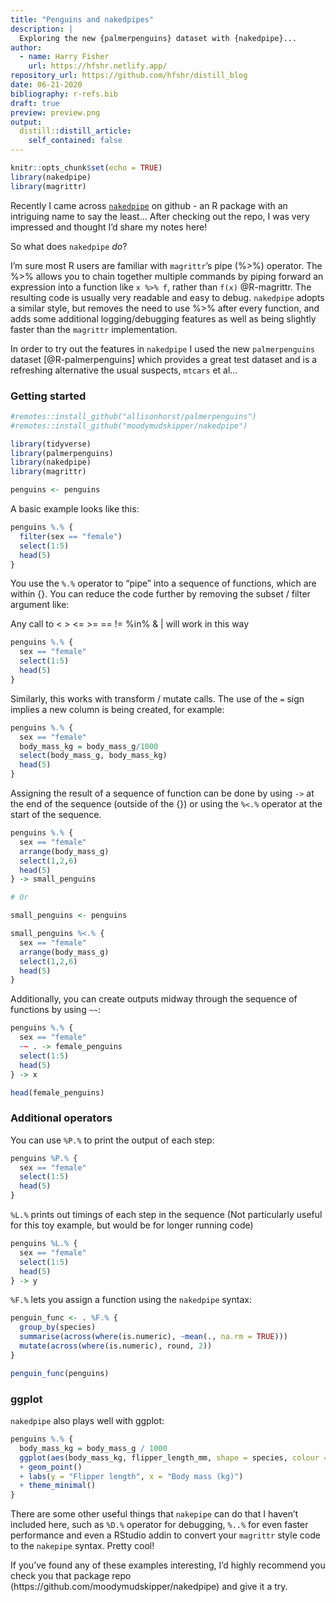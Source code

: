 ```yaml
---
title: "Penguins and nakedpipes"
description: |
  Exploring the new {palmerpenguins} dataset with {nakedpipe}...
author:
  - name: Harry Fisher
    url: https://hfshr.netlify.app/
repository_url: https://github.com/hfshr/distill_blog
date: 06-21-2020
bibliography: r-refs.bib  
draft: true
preview: preview.png
output:
  distill::distill_article:
    self_contained: false
---
```


```r
knitr::opts_chunk$set(echo = TRUE)
library(nakedpipe)
library(magrittr)
```

Recently I came across [`nakedpipe`](https://github.com/moodymudskipper/nakedpipe) on github - an R package with an intriguing name to say the least... After checking out the repo, I was very impressed and thought I'd share my notes here!

So what does `nakedpipe` _do_?

I'm sure most R users are familiar with `magrittr`'s pipe (%>%) operator. The %>% allows you to chain together multiple commands by piping forward an expression into a function like `x %>% f`, rather than `f(x)` @R-magrittr. The resulting code is usually very readable and easy to debug. `nakedpipe` adopts a similar style, but removes the need to use %>% after every function, and adds some additional logging/debugging features as well as being slightly faster than the `magrittr` implementation.

In order to try out the features in `nakedpipe` I used the new `palmerpenguins` dataset [@R-palmerpenguins] which provides a great test dataset and is a refreshing alternative the usual suspects, `mtcars` et al...

### Getting started

```r
#remotes::install_github("allisonhorst/palmerpenguins")
#remotes::install_github("moodymudskipper/nakedpipe")

library(tidyverse)
library(palmerpenguins) 
library(nakedpipe)
library(magrittr)

penguins <- penguins

```

A basic example looks like this:

```r
penguins %.% {
  filter(sex == "female") 
  select(1:5) 
  head(5)
}   
```

You use the `%.%` operator to "pipe" into a sequence of functions, which are within {}. You can reduce the code further by removing the subset / filter argument like:

<aside>
Any call to < > <= >= == != %in% & | will work in this way
</aside>

```r
penguins %.% {
  sex == "female"
  select(1:5) 
  head(5)
}  
```

Similarly, this works with transform / mutate calls. The use of the `=` sign implies a new column is being created, for example:

```r
penguins %.% {
  sex == "female"
  body_mass_kg = body_mass_g/1000
  select(body_mass_g, body_mass_kg)
  head(5)
}  
```

Assigning the result of a sequence of function can be done by using `->` at the end of the sequence (outside of the {}) or using the `%<.%` operator at the start of the sequence.

```r
penguins %.% {
  sex == "female"
  arrange(body_mass_g)
  select(1,2,6) 
  head(5)
} -> small_penguins

# Or

small_penguins <- penguins

small_penguins %<.% {
  sex == "female"
  arrange(body_mass_g)
  select(1,2,6) 
  head(5)
} 

```

Additionally, you can create outputs midway through the sequence of functions by using `~~`:

```r
penguins %.% {
  sex == "female"
  ~~ . -> female_penguins
  select(1:5) 
  head(5) 
} -> x

head(female_penguins)
```


### Additional operators

You can use `%P.%` to print the output of each step:

```r
penguins %P.% {
  sex == "female"
  select(1:5) 
  head(5)
}
```

`%L.%` prints out timings of each step in the sequence (Not particularly useful for this toy example, but would be for longer running code)

```r
penguins %L.% {
  sex == "female"
  select(1:5) 
  head(5)
} -> y
```

`%F.%` lets you assign a function using the `nakedpipe` syntax:

```r
penguin_func <- . %F.% {
  group_by(species)
  summarise(across(where(is.numeric), ~mean(., na.rm = TRUE)))
  mutate(across(where(is.numeric), round, 2))
}

penguin_func(penguins)
```


### ggplot

`nakedpipe` also plays well with ggplot:

```r
penguins %.% {
  body_mass_kg = body_mass_g / 1000
  ggplot(aes(body_mass_kg, flipper_length_mm, shape = species, colour = species))
  + geom_point() 
  + labs(y = "Flipper length", x = "Body mass (kg)")
  + theme_minimal()
}
```


There are some other useful things that `nakepipe` can do that I haven't included here, such as `%D.%` operator for debugging, `%..%` for even faster performance and even a RStudio addin to convert your `magrittr` style code to the `nakepipe` syntax. Pretty cool!

If you've found any of these examples interesting, I'd highly recommend you check you that package repo (https://github.com/moodymudskipper/nakedpipe) and give it a try. 